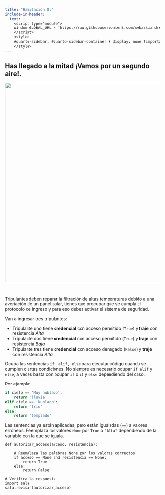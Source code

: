 ```yaml
---
title: "Habitación 8:"
include-in-header:
  text: |
    <script type="module">
    window.GLOBAL_URL = "https://raw.githubusercontent.com/sebastiandres/pyscape/refs/heads/main/quarto/rooms/sala_08.py";
    </script>
    <style>
    #quarto-sidebar, #quarto-sidebar-container { display: none !important; }
    </style>
---
```


<h2>
Has llegado a la mitad ¡Vamos por un segundo aire!.
</h2>

<center>
<img src="./sala_06.png" width="650">
</center>

<br/>

Tripulantes deben reparar la filtración de altas temperaturas debido a una averiación de un panel solar,
tienes que procupar que se cumpla el protocolo de ingreso y para eso debes activar el sistema de seguridad.

Van a ingresar tres tripulantes:

- Tripulante uno tiene **credencial** con acceso permitido (`True`) y **traje** con resistencia _Alta_
- Tripulante dos tiene **credencial** con acceso permitido (`True`) y **traje** con resistencia _Baja_
- Tripulante tres tiene **credencial** con acceso denegado (`False`) y **traje** con resistencia _Alta_

<div class="alert alert-info">

Ocupa las sentencias `if, elif, else` para ejecutar código cuando se cumplen ciertas condiciones. No siempre
es necesario ocupar `if`, `elif` y `else`, a veces basta con ocupar `if` o `if` y `else` dependiendo del caso.

Por ejemplo:
```python
if cielo == 'Muy nublado':
    return 'lluvia'
elif cielo == 'Nublado':
    return 'frio'
else:
    return 'templado'
```

</div>

::: {.callout-tip title="Pista" collapse="true"}
Las sentencias ya están aplicadas, pero están igualadas (`==`) a valores erróneos. Reemplaza
 los valores `None` por `True` o `"Alta"` dependiendo de la variable con la que se iguala.

:::


```pyodide-python

def autorizar_acceso(acceso, resistencia):

    # Reemplaza las palabras None por los valores correctos
    if acceso == None and resistencia == None:
        return True
    else:
        return False

# Verifica la respuesta
import sala
sala.revisar(autorizar_acceso)
```